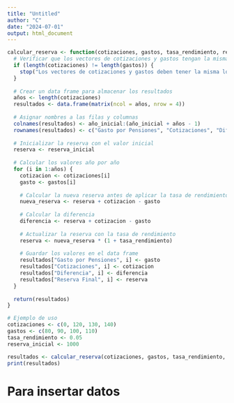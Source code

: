 ```yaml
---
title: "Untitled"
author: "C"
date: "2024-07-01"
output: html_document
---
```

```r
calcular_reserva <- function(cotizaciones, gastos, tasa_rendimiento, reserva_inicial, año_inicial = 2024) {
  # Verificar que los vectores de cotizaciones y gastos tengan la misma longitud
  if (length(cotizaciones) != length(gastos)) {
    stop("Los vectores de cotizaciones y gastos deben tener la misma longitud.")
  }
  
  # Crear un data frame para almacenar los resultados
  años <- length(cotizaciones)
  resultados <- data.frame(matrix(ncol = años, nrow = 4))
  
  # Asignar nombres a las filas y columnas
  colnames(resultados) <- año_inicial:(año_inicial + años - 1)
  rownames(resultados) <- c("Gasto por Pensiones", "Cotizaciones", "Diferencia", "Reserva Final")
  
  # Inicializar la reserva con el valor inicial
  reserva <- reserva_inicial
  
  # Calcular los valores año por año
  for (i in 1:años) {
    cotizacion <- cotizaciones[i]
    gasto <- gastos[i]
    
    # Calcular la nueva reserva antes de aplicar la tasa de rendimiento
    nueva_reserva <- reserva + cotizacion - gasto
    
    # Calcular la diferencia
    diferencia <- reserva + cotizacion - gasto
    
    # Actualizar la reserva con la tasa de rendimiento
    reserva <- nueva_reserva * (1 + tasa_rendimiento)
    
    # Guardar los valores en el data frame
    resultados["Gasto por Pensiones", i] <- gasto
    resultados["Cotizaciones", i] <- cotizacion
    resultados["Diferencia", i] <- diferencia
    resultados["Reserva Final", i] <- reserva
  }
  
  return(resultados)
}

# Ejemplo de uso
cotizaciones <- c(0, 120, 130, 140)
gastos <- c(80, 90, 100, 110)
tasa_rendimiento <- 0.05
reserva_inicial <- 1000

resultados <- calcular_reserva(cotizaciones, gastos, tasa_rendimiento, reserva_inicial)
print(resultados)

```


# Para insertar datos 




